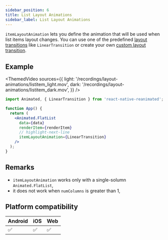 ```yaml
---
sidebar_position: 6
title: List Layout Animations
sidebar_label: List Layout Animations
---
```


`itemLayoutAnimation` lets you define the animation that will be used when list items layout changes. You can use one of the predefined [layout transitions](/docs/layout-animations/layout-transitions#predefined-transitions) like `LinearTransition` or create your own [custom layout transition](/docs/layout-animations/custom-animations#custom-layout-transition).

## Example

<Row>

<ThemedVideo
  sources={{
    light: '/recordings/layout-animations/listitem_light.mov',
    dark: '/recordings/layout-animations/listitem_dark.mov',
  }}
/>


<div style={{flexGrow: 1}}>

```jsx
import Animated, { LinearTransition } from 'react-native-reanimated';

function App() {
  return (
    <Animated.FlatList 
      data={data}
      renderItem={renderItem}
      // highlight-next-line
      itemLayoutAnimation={LinearTransition}
    />
  );
}
```

</div>

</Row>

## Remarks

- `itemLayoutAnimation` works only with a single-solumn `Animated.FlatList`,
- it does not work when `numColumns` is greater than 1,

## Platform compatibility

<div className="platform-compatibility">

| Android | iOS | Web |
| ------- | --- | --- |
| ✅      | ✅  | ✅  |

</div>
